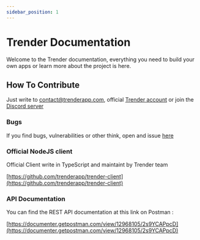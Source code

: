 ---
sidebar_position: 1
---

# Trender Documentation


Welcome to the Trender documentation, everything you need to build your own apps or learn more about the project is here.
  

## How To Contribute

Just write to [contact@trenderapp.com](mailto:contact@trenderapp.com), official [Trender account](https://trenderapp.com/trender) or join the [Discord server](https://discord.gg/eGpjpW3UgU)

### Bugs

If you find bugs, vulnerabilities or other think, open and issue [here](https://forms.trenderapp.com)

### Official NodeJS client

Official Client write in TypeScript and maintaint by Trender team

[https://github.com/trenderapp/trender-client](https://github.com/trenderapp/trender-client)

### API Documentation

You can find the REST API documentation at this link on Postman :

[https://documenter.getpostman.com/view/12968105/2s9YCAPpcD](https://documenter.getpostman.com/view/12968105/2s9YCAPpcD)
